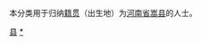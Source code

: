 {{Catnav|頁面分類|各種主題的頁面分類|依中国各省来作的分类|各地中国人|河南人|洛阳人}}
{{Catnav|頁面分類|人物|各國人物|中国人|各地中国人|河南人|洛阳人}}

本分类用于归纳[[籍贯|籍贯]]（出生地）为[[河南省|河南省]][[嵩县|嵩县]]的人士。

[[Category:洛阳人|县]]
[[Category:嵩县|*]]